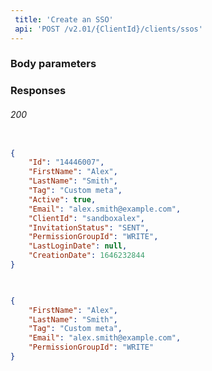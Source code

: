 ```yaml
---  
 title: 'Create an SSO'  
 api: 'POST /v2.01/{ClientId}/clients/ssos'  
---  
```


  

### Body parameters  

<FirstName3 />  

<LastName3 />  

<Tag2 />  

<Email3 />  

<PermissionGroupId />  

### Responses  

###### 200   

<IdResponse />  

<FirstNameResponse />  

<LastNameResponse />  

<TagResponse />  

<ActiveResponse />  

<EmailResponse />  

<ClientIdResponse />  

<InvitationStatusResponse />  

<PermissionGroupIdResponse />  

<LastLoginDateResponse />  

<CreationDateResponse />  

 <ResponseExample>  

```json 200  

{
    "Id": "14446007",
    "FirstName": "Alex",
    "LastName": "Smith",
    "Tag": "Custom meta",
    "Active": true,
    "Email": "alex.smith@example.com",
    "ClientId": "sandboxalex",
    "InvitationStatus": "SENT",
    "PermissionGroupId": "WRITE",
    "LastLoginDate": null,
    "CreationDate": 1646232844
}
  

 ```  

 </ResponseExample>  

<RequestExample>  
  
```json REST  

{
    "FirstName": "Alex",
    "LastName": "Smith",
    "Tag": "Custom meta",
    "Email": "alex.smith@example.com",
    "PermissionGroupId": "WRITE"
}  
```  

  
</RequestExample>
